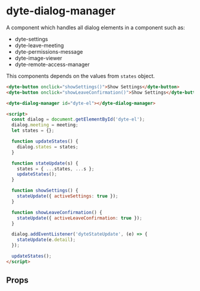 # dyte-dialog-manager

A component which handles all dialog elements in a component such as:

- dyte-settings
- dyte-leave-meeting
- dyte-permissions-message
- dyte-image-viewer
- dyte-remote-access-manager

This components depends on the values from `states` object.

```html
<dyte-button onclick="showSettings()">Show Settings</dyte-button>
<dyte-button onclick="showLeaveConfirmation()">Show Settings</dyte-button>

<dyte-dialog-manager id="dyte-el"></dyte-dialog-manager>

<script>
  const dialog = document.getElementById('dyte-el');
  dialog.meeting = meeting;
  let states = {};

  function updateStates() {
    dialog.states = states;
  }

  function stateUpdate(s) {
    states = { ...states, ...s };
    updateStates();
  }

  function showSettings() {
    stateUpdate({ activeSettings: true });
  }

  function showLeaveConfirmation() {
    stateUpdate({ activeLeaveConfirmation: true });
  }

  dialog.addEventListener('dyteStateUpdate', (e) => {
    stateUpdate(e.detail);
  });

  updateStates();
</script>
```

## Props

<PropsTable of="dyte-dialog-manager" />
